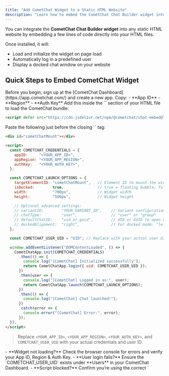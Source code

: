 ```yaml
---
title: "Add CometChat Widget to a Static HTML Website"
description: "Learn how to embed the CometChat Chat Builder widget into a basic HTML website using script and DOM integration."
---
```



You can integrate the **CometChat Chat Builder widget** into any static HTML website by embedding a few lines of code directly into your HTML files.

Once installed, it will:
- Load and initialize the widget on page load  
- Automatically log in a predefined user  
- Display a docked chat window on your website  

## Quick Steps to Embed CometChat Widget

<Steps>

  <Step title="Register on CometChat & Gather Your Keys">
Before you begin, sign up at the [CometChat Dashboard](https://app.cometchat.com/) and create a new app. Copy:
- **App ID**  
- **Region**  
- **Auth Key**
</Step>

  <Step title="Include the Chat-Embed Script in `<head>`">
Add this inside the `<head>` section of your HTML file to load the CometChat bundle:

```html
<script defer src="https://cdn.jsdelivr.net/npm/@cometchat/chat-embed@latest/dist/main.js"></script>
```
  </Step>

  <Step title="Embed & Initialize the Widget in `<body>`">
Paste the following just before the closing `</body>` tag:

```html lines highlight={5-7, 23}
<div id="cometChatMount"></div>

<script>
  const COMETCHAT_CREDENTIALS = {
    appID:     "<YOUR_APP_ID>",
    appRegion: "<YOUR_APP_REGION>",
    authKey:   "<YOUR_AUTH_KEY>",
  };

  const COMETCHAT_LAUNCH_OPTIONS = {
    targetElementID: "cometChatMount",   // Element ID to mount the widget
    isDocked:        true,               // true = floating bubble, false = embedded
    width:           "700px",            // Widget width
    height:          "500px",            // Widget height

    // Optional advanced settings:
    // variantID:        "YOUR_VARIANT_ID",    // Variant configuration ID
    // chatType:         "user",               // "user" or "group"
    // defaultChatID:    "uid_or_guid",        // UID or GUID to open chat by default
    // dockedAlignment:  "right",              // For docked mode: "left" or "right"
  };

  const COMETCHAT_USER_UID = "UID"; // Replace with your actual user UID

  window.addEventListener("DOMContentLoaded", () => {
    CometChatApp.init(COMETCHAT_CREDENTIALS)
      .then(() => {
        console.log("[CometChat] Initialized successfully");
        return CometChatApp.login({ uid: COMETCHAT_USER_UID });
      })
      .then(user => {
        console.log("[CometChat] Logged in as:", user);
        return CometChatApp.launch(COMETCHAT_LAUNCH_OPTIONS);
      })
      .then(() => {
        console.log("[CometChat] Chat launched!");
      })
      .catch(error => {
        console.error("[CometChat] Error:", error);
      });
  });
</script>
```

> Replace `<YOUR_APP_ID>`, `<YOUR_APP_REGION>`, `<YOUR_AUTH_KEY>`, and `COMETCHAT_USER_UID` with your actual credentials and user ID.
  </Step>

<Step title="Troubleshooting">
- **Widget not loading?** Check the browser console for errors and verify your App ID, Region & Auth Key.  
- **User login fails?** Ensure the `COMETCHAT_USER_UID` exists under **Users** in your CometChat Dashboard.  
- **Script blocked?** Confirm you’re using the correct `<script>` URL and that no CSP or ad-blockers are preventing it.
</Step>

</Steps>

---

<AdvancedJSAPIs />

---

## Need Help?

If you have questions or run into issues, reach out to [CometChat Support](https://www.cometchat.com/contact).

